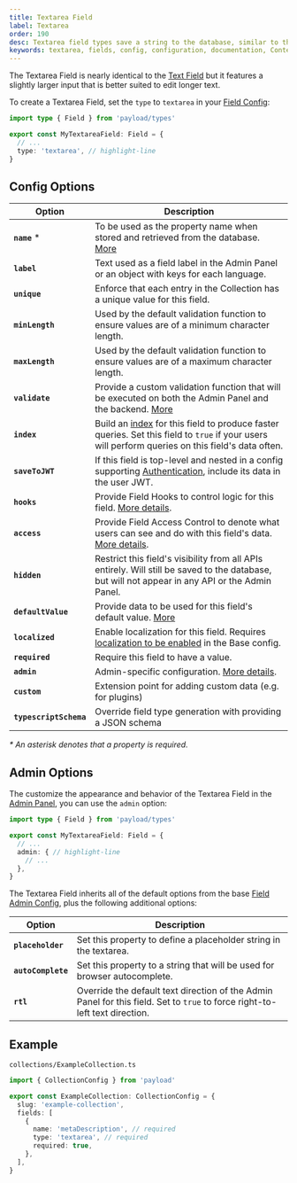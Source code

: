 ```yaml
---
title: Textarea Field
label: Textarea
order: 190
desc: Textarea field types save a string to the database, similar to the Text field type but equipped for longer text. Learn how to use Textarea fields, see examples and options.
keywords: textarea, fields, config, configuration, documentation, Content Management System, cms, headless, javascript, node, react, nextjs
---
```


The Textarea Field is nearly identical to the [Text Field](./text) but it features a slightly larger input that is better suited to edit longer text.

<LightDarkImage
  srcLight="https://payloadcms.com/images/docs/fields/textarea.png"
  srcDark="https://payloadcms.com/images/docs/fields/textarea-dark.png"
  alt="Shows a textarea field and read-only textarea field in the Payload Admin Panel"
  caption="Admin Panel screenshot of a Textarea field and read-only Textarea field"
/>

To create a Textarea Field, set the `type` to `textarea` in your [Field Config](./overview):

```ts
import type { Field } from 'payload/types'

export const MyTextareaField: Field = {
  // ...
  type: 'textarea', // highlight-line
}
```

## Config Options

| Option                 | Description                                                                                                                                                                 |
| ---------------------- | --------------------------------------------------------------------------------------------------------------------------------------------------------------------------- |
| **`name`** \*          | To be used as the property name when stored and retrieved from the database. [More](/docs/fields/overview#field-names)                                                      |
| **`label`**            | Text used as a field label in the Admin Panel or an object with keys for each language.                                                                                     |
| **`unique`**           | Enforce that each entry in the Collection has a unique value for this field.                                                                                                |
| **`minLength`**        | Used by the default validation function to ensure values are of a minimum character length.                                                                                 |
| **`maxLength`**        | Used by the default validation function to ensure values are of a maximum character length.                                                                                 |
| **`validate`**         | Provide a custom validation function that will be executed on both the Admin Panel and the backend. [More](/docs/fields/overview#validation)                                |
| **`index`**            | Build an [index](/docs/database/overview) for this field to produce faster queries. Set this field to `true` if your users will perform queries on this field's data often. |
| **`saveToJWT`**        | If this field is top-level and nested in a config supporting [Authentication](/docs/authentication/overview), include its data in the user JWT.                               |
| **`hooks`**            | Provide Field Hooks to control logic for this field. [More details](../hooks/fields).                                                                                                                                                                         |
| **`access`**           | Provide Field Access Control to denote what users can see and do with this field's data. [More details](../access-control/fields).                                                                                                                                                  |
| **`hidden`**           | Restrict this field's visibility from all APIs entirely. Will still be saved to the database, but will not appear in any API or the Admin Panel.                            |
| **`defaultValue`**     | Provide data to be used for this field's default value. [More](/docs/fields/overview#default-values)                                                                        |
| **`localized`**        | Enable localization for this field. Requires [localization to be enabled](/docs/configuration/localization) in the Base config.                                             |
| **`required`**         | Require this field to have a value.                                                                                                                                         |
| **`admin`**            | Admin-specific configuration. [More details](#admin-options).                                                                                                   |
| **`custom`**           | Extension point for adding custom data (e.g. for plugins)                                                                                                                   |
| **`typescriptSchema`** | Override field type generation with providing a JSON schema                                                                                                                 |

_\* An asterisk denotes that a property is required._

## Admin Options

The customize the appearance and behavior of the Textarea Field in the [Admin Panel](../admin/overview), you can use the `admin` option:

```ts
import type { Field } from 'payload/types'

export const MyTextareaField: Field = {
  // ...
  admin: { // highlight-line
    // ...
  },
}
```

The Textarea Field inherits all of the default options from the base [Field Admin Config](./overview#admin-config), plus the following additional options:

| Option         | Description                                                                                                      |
| -------------- | ---------------------------------------------------------------------------------------------------------------- |
| **`placeholder`** | Set this property to define a placeholder string in the textarea.                                               |
| **`autoComplete`** | Set this property to a string that will be used for browser autocomplete.                                      |
| **`rtl`** | Override the default text direction of the Admin Panel for this field. Set to `true` to force right-to-left text direction. |

## Example

`collections/ExampleCollection.ts`

```ts
import { CollectionConfig } from 'payload'

export const ExampleCollection: CollectionConfig = {
  slug: 'example-collection',
  fields: [
    {
      name: 'metaDescription', // required
      type: 'textarea', // required
      required: true,
    },
  ],
}
```

